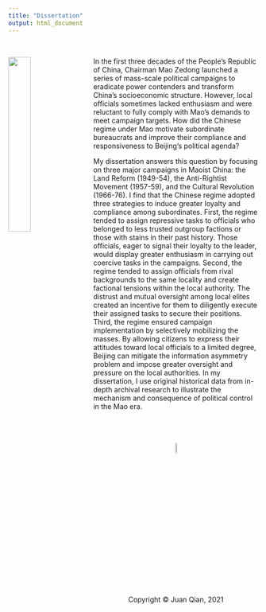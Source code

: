 ```yaml
---
title: "Dissertation"
output: html_document
---
```


<br>

<img src="redsun.jpeg" style="width:30%; margin-right: 20px" align="left">
In the first three decades of the People’s Republic of China, Chairman Mao Zedong launched a series of mass-scale political campaigns to eradicate power contenders and transform China's socioeconomic structure. However, local officials sometimes lacked enthusiasm and were reluctant to fully comply with Mao’s demands to meet campaign targets. How did the Chinese regime under Mao motivate subordinate bureaucrats and improve their compliance and responsiveness to Beijing’s political agenda?

My dissertation answers this question by focusing on three major campaigns in Maoist China: the Land Reform (1949-54), the Anti-Rightist Movement (1957-59), and the Cultural Revolution (1966-76). I find that the Chinese regime adopted three strategies to induce greater loyalty and compliance among subordinates. First, the regime tended to assign repressive tasks to officials who belonged to less trusted outgroup factions or those with stains in their past history. Those officials, eager to signal their loyalty to the leader, would display greater enthusiasm in carrying out coercive tasks in the campaigns. Second, the regime tended to assign officials from rival backgrounds to the same locality and create factional tensions within the local authority. The distrust and mutual oversight among local elites created an incentive for them to diligently execute their assigned tasks to secure their positions. Third, the regime ensured campaign implementation by selectively mobilizing the masses. By allowing citizens to express their attitudes toward local officials to a limited degree, Beijing can mitigate the information asymmetry problem and impose greater oversight and pressure on the local authorities. In my dissertation, I use original historical data from in-depth archival research to illustrate the mechanism and consequence of political control in the Mao era.


<br>
<br>
<br>
<center> <img src="juan_logo.png" style="width:7.5%">
<br>
<center> Copyright © Juan Qian, 2021